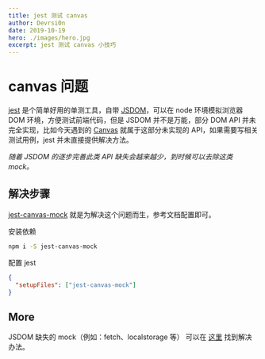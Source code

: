 ```yaml
---
title: jest 测试 canvas
author: Devrsi0n
date: 2019-10-19
hero: ./images/hero.jpg
excerpt: jest 测试 canvas 小技巧
---
```


# canvas 问题

[jest](https://jestjs.io) 是个简单好用的单测工具，自带 [JSDOM](https://github.com/jsdom/jsdom)，可以在 node 环境模拟浏览器 DOM 环境，方便测试前端代码，但是 JSDOM 并不是万能，部分 DOM API 并未完全实现，比如今天遇到的 [Canvas](https://developer.mozilla.org/zh-CN/docs/Web/HTML/Element/canvas) 就属于这部分未实现的 API，如果需要写相关测试用例，jest 并未直接提供解决方法。

*随着 JSDOM 的逐步完善此类 API 缺失会越来越少，到时候可以去除这类 mock。*

## 解决步骤

[jest-canvas-mock](https://github.com/hustcc/jest-canvas-mock) 就是为解决这个问题而生，参考文档配置即可。

安装依赖

```sh
npm i -S jest-canvas-mock
```

配置 jest

```json
{
  "setupFiles": ["jest-canvas-mock"]
}
```

## More

JSDOM 缺失的 mock（例如：fetch、localstorage 等） 可以在 [这里](https://github.com/jest-community/awesome-jest#mocks) 找到解决办法。
